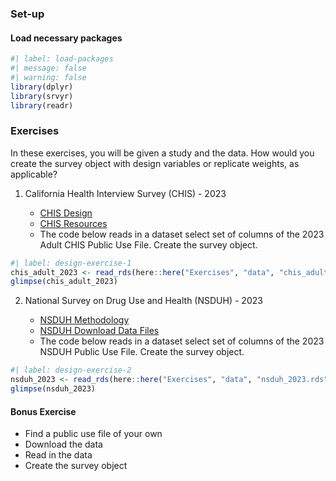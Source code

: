### Set-up

#### Load necessary packages

```r
#| label: load-packages
#| message: false
#| warning: false
library(dplyr)
library(srvyr)
library(readr)
```

### Exercises

In these exercises, you will be given a study and the data. How would you create the survey object with design variables or replicate weights, as applicable?

1.  California Health Interview Survey (CHIS) - 2023

    -   [CHIS Design](https://healthpolicy.ucla.edu/our-work/california-health-interview-survey-chis/chis-design-and-methods/chis-design)
    -   [CHIS Resources](https://healthpolicy.ucla.edu/our-work/california-health-interview-survey-chis/access-chis-data)
    -   The code below reads in a dataset select set of columns of the 2023 Adult CHIS Public Use File. Create the survey object.
    
```r
#| label: design-exercise-1
chis_adult_2023 <- read_rds(here::here("Exercises", "data", "chis_adult_2023.rds"))
glimpse(chis_adult_2023)
```

    
2. National Survey on Drug Use and Health (NSDUH) - 2023

    - [NSDUH Methodology](https://www.samhsa.gov/data/data-we-collect/nsduh-national-survey-drug-use-and-health/methodology)
    - [NSDUH Download Data Files](https://www.samhsa.gov/data/data-we-collect/nsduh-national-survey-drug-use-and-health/datafiles)
    - The code below reads in a dataset select set of columns of the 2023 NSDUH Public Use File. Create the survey object.
    
```r
#| label: design-exercise-2
nsduh_2023 <- read_rds(here::here("Exercises", "data", "nsduh_2023.rds"))
glimpse(nsduh_2023)
```

#### Bonus Exercise

   - Find a public use file of your own
   - Download the data
   - Read in the data
   - Create the survey object

